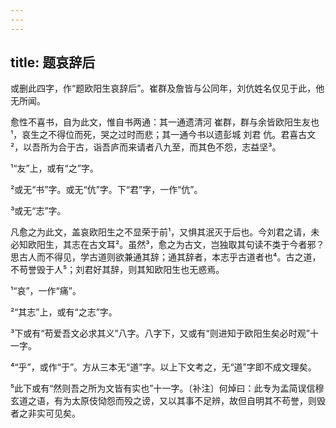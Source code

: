 ```yaml
---
---
---
```

title: 题哀辞后
---







或删此四字，作“题欧阳生哀辞后”。崔群及詹皆与公同年，刘伉姓名仅见于此，他无所闻。

愈性不喜书，自为此文，惟自书两通：其一通遗清河 崔群，群与余皆欧阳生友也¹，哀生之不得位而死，哭之过时而悲；其一通今书以遗彭城 刘君 伉。君喜古文²，以吾所为合于古，诣吾庐而来请者八九至，而其色不怨，志益坚³。

¹“友”上，或有“之”字。

²或无“书”字。或无“伉”字。下“君”字，一作“伉”。

³或无“志”字。

凡愈之为此文，盖哀欧阳生之不显荣于前¹，又惧其泯灭于后也。今刘君之请，未必知欧阳生，其志在古文耳²。虽然³，愈之为古文，岂独取其句读不类于今者邪？思古人而不得见，学古道则欲兼通其辞；通其辞者，本志乎古道者也⁴。古之道，不苟誉毁于人⁵；刘君好其辞，则其知欧阳生也无惑焉。

¹“哀”，一作“痛”。

²“其志”上，或有“之志”字。

³下或有“苟爱吾文必求其义”八字。八字下，又或有“则进知于欧阳生矣必时观”十一字。

⁴“乎”，或作“于”。方从三本无“道”字。以上下文考之，无“道”字即不成文理矣。

⁵此下或有“然则吾之所为文皆有实也”十一字。〔补注〕何焯曰：此专为孟简误信穆玄道之语，有为太原伎恸怨而殁之谤，又以其事不足辨，故但自明其不苟誉，则毁者之非实可见矣。
